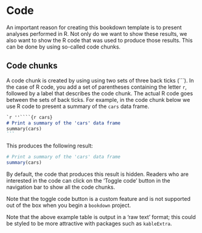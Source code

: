 # Code

An important reason for creating this bookdown template is to present analyses performed in R. Not only do we want to show these results, we also want to show the R code that was used to produce those results. This can be done by using so-called code chunks.

## Code chunks

A code chunk is created by using using two sets of three back ticks (\`\`\`). In the case of R code, you add a set of parentheses containing the letter `r`, followed by a label that describes the code chunk. The actual R code goes between the sets of back ticks. For example, in the code chunk below we use R code to present a summary of the `cars` data frame.

```` markdown
`r ''````{r cars}
# Print a summary of the 'cars' data frame
summary(cars)
```
````

This produces the following result:

```r
# Print a summary of the 'cars' data frame
summary(cars)
```

By default, the code that produces this result is hidden. Readers who are interested in the code can click on the 'Toggle code' button in the navigation bar to show all the code chunks.

Note that the toggle code button is a custom feature and is not supported out of the box when you begin a `bookdown` project.

Note that the above example table is output in a 'raw text' format; this could be styled to be more attractive with packages such as `kableExtra`.
